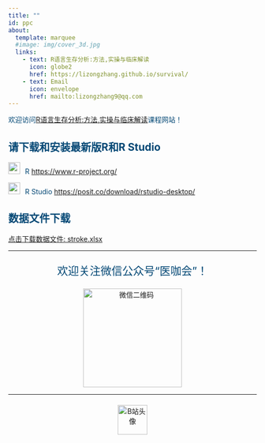```yaml
---
title: ""
id: ppc
about:
  template: marquee
  #image: img/cover_3d.jpg
  links:
    - text: R语言生存分析:方法,实操与临床解读
      icon: globe2
      href: https://lizongzhang.github.io/survival/
    - text: Email   
      icon: envelope
      href: mailto:lizongzhang9@qq.com
---
```


:::{#ppc style="color:#044875"}
欢迎访问[ R语言生存分析:方法,实操与临床解读 ](https://lizongzhang.github.io/survival/){target="_blank"}课程网站！
:::

:::{#ppc style="color:#044875"}

## 请下载和安装最新版R和R Studio

<img src="img/link.png"  style="width: 24px; height: 24px;margin-right: 10px">R  <https://www.r-project.org/>{target="_blank"}

<img src="img/link.png"  style="width: 24px; height: 24px;margin-right: 10px">R Studio <https://posit.co/download/rstudio-desktop/>{target="_blank"}

:::


:::{#ppc style="color:#044875"}

## 数据文件下载


<a href="https://github.com/lizongzhang/deepseekcamp/raw/main/stroke.xlsx" download="stroke.xlsx">点击下载数据文件: stroke.xlsx</a>

:::
---

<div style="text-align: center; margin-top: 1em;">
  <p style="font-size: 22px; color: #044875;">
    欢迎关注微信公众号“医咖会”！
  </p>
  <img src="img/yikahui_qcr.png" alt="微信二维码" width="200">
</div>

---

<div style="text-align: center; margin-top: 1.5em;">
  <a href="https://space.bilibili.com/590872906" target="_blank">
    <img src="img/bili_up.JPG" alt="B站头像" width="60">
  </a>
</div>


